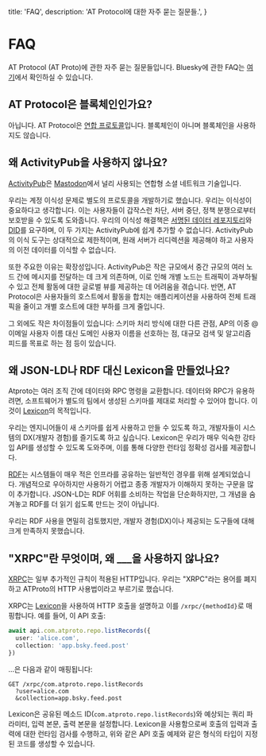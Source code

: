   title: 'FAQ',
  description:
    'AT Protocol에 대한 자주 묻는 질문들.',
}

# FAQ

AT Protocol (AT Proto)에 관한 자주 묻는 질문들입니다. Bluesky에 관한 FAQ는 [여기](https://bsky.social/about/faq)에서 확인하실 수 있습니다.

## AT Protocol은 블록체인인가요?

아닙니다. AT Protocol은 [연합 프로토콜](https://ko.wikipedia.org/wiki/연합_(정보_기술))입니다. 블록체인이 아니며 블록체인을 사용하지도 않습니다.

## 왜 ActivityPub을 사용하지 않나요?

[ActivityPub](https://ko.wikipedia.org/wiki/ActivityPub)은 [Mastodon](https://joinmastodon.org/)에서 널리 사용되는 연합형 소셜 네트워크 기술입니다.

우리는 계정 이식성 문제로 별도의 프로토콜을 개발하기로 했습니다. 우리는 이식성이 중요하다고 생각합니다. 이는 사용자들이 갑작스런 차단, 서버 중단, 정책 분쟁으로부터 보호받을 수 있도록 도와줍니다. 우리의 이식성 해결책은 [서명된 데이터 레포지토리](/guides/data-repos)와 [DID](/guides/identity)를 요구하며, 이 두 가지는 ActivityPub에 쉽게 추가할 수 없습니다. ActivityPub의 이식 도구는 상대적으로 제한적이며, 원래 서버가 리디렉션을 제공해야 하고 사용자의 이전 데이터를 이식할 수 없습니다.

또한 주요한 이유는 확장성입니다. ActivityPub은 작은 규모에서 중간 규모의 여러 노드 간에 메시지를 전달하는 데 크게 의존하며, 이로 인해 개별 노드는 트래픽이 과부하될 수 있고 전체 활동에 대한 글로벌 뷰를 제공하는 데 어려움을 겪습니다. 반면, AT Protocol은 사용자들의 호스트에서 활동을 합치는 애플리케이션을 사용하여 전체 트래픽을 줄이고 개별 호스트에 대한 부하를 크게 줄입니다.

그 외에도 작은 차이점들이 있습니다: 스키마 처리 방식에 대한 다른 관점, AP의 이중 @ 이메일 사용자 이름 대신 도메인 사용자 이름을 선호하는 점, 대규모 검색 및 알고리즘 피드를 목표로 하는 점 등이 있습니다.

## 왜 JSON-LD나 RDF 대신 Lexicon을 만들었나요?

Atproto는 여러 조직 간에 데이터와 RPC 명령을 교환합니다. 데이터와 RPC가 유용하려면, 소프트웨어가 별도의 팀에서 생성된 스키마를 제대로 처리할 수 있어야 합니다. 이것이 [Lexicon](/guides/lexicon)의 목적입니다.

우리는 엔지니어들이 새 스키마를 쉽게 사용하고 만들 수 있도록 하고, 개발자들이 시스템의 DX(개발자 경험)를 즐기도록 하고 싶습니다. Lexicon은 우리가 매우 익숙한 강타입 API를 생성할 수 있도록 도와주며, 이를 통해 다양한 런타임 정확성 검사를 제공합니다.

[RDF](https://ko.wikipedia.org/wiki/리소스_설명_프레임워크)는 시스템들이 매우 적은 인프라를 공유하는 일반적인 경우를 위해 설계되었습니다. 개념적으로 우아하지만 사용하기 어렵고 종종 개발자가 이해하지 못하는 구문을 많이 추가합니다. JSON-LD는 RDF 어휘를 소비하는 작업을 단순화하지만, 그 개념을 숨겨놓고 RDF를 더 읽기 쉽도록 만드는 것이 아닙니다.

우리는 RDF 사용을 면밀히 검토했지만, 개발자 경험(DX)이나 제공되는 도구들에 대해 크게 만족하지 못했습니다.

## "XRPC"란 무엇이며, 왜 ___을 사용하지 않나요?

[XRPC](/specs/xrpc)는 일부 추가적인 규칙이 적용된 HTTP입니다. 우리는 "XRPC"라는 용어를 폐지하고 ATProto의 HTTP 사용법이라고 부르기로 했습니다.

XRPC는 [Lexicon](/guides/lexicon)을 사용하여 HTTP 호출을 설명하고 이를 `/xrpc/{methodId}`로 매핑합니다. 예를 들어, 이 API 호출:

```typescript
await api.com.atproto.repo.listRecords({
  user: 'alice.com',
  collection: 'app.bsky.feed.post'
})
```

...은 다음과 같이 매핑됩니다:

```text
GET /xrpc/com.atproto.repo.listRecords
  ?user=alice.com
  &collection=app.bsky.feed.post
```

Lexicon은 공유된 메소드 ID(`com.atproto.repo.listRecords`)와 예상되는 쿼리 파라미터, 입력 본문, 출력 본문을 설정합니다. Lexicon을 사용함으로써 호출의 입력과 출력에 대한 런타임 검사를 수행하고, 위와 같은 API 호출 예제와 같은 형식의 타입이 지정된 코드를 생성할 수 있습니다.
